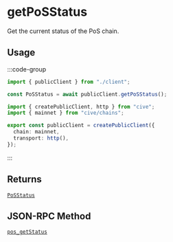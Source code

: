 # getPoSStatus

Get the current status of the PoS chain.

## Usage

:::code-group

```ts twoslash [example.ts]
import { publicClient } from "./client";

const PoSStatus = await publicClient.getPoSStatus();
```

```ts twoslash [client.ts] filename="client.ts"
import { createPublicClient, http } from "cive";
import { mainnet } from "cive/chains";

export const publicClient = createPublicClient({
  chain: mainnet,
  transport: http(),
});
```

:::

## Returns

[`PoSStatus`](#TODO)

## JSON-RPC Method

[`pos_getStatus`](https://doc.confluxnetwork.org/docs/core/build/json-rpc/pos_rpc#pos_getstatus)
